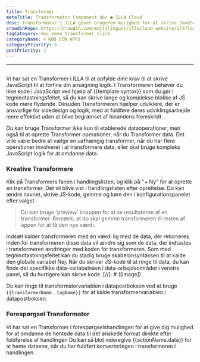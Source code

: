 ```yaml
---
title: Transformer
metaTitle: Transformator Component doc ● ILLA Cloud
desc: Transformator i ILLA giver brugeren mulighed for at skrive JavaScript for at forfine applikationslogikken
crowdinRepo: https://crowdin.com/multilingual/illacloud-website/273?languages=da&filter=basic&value=0
tagCategory: doc_menu_transformer_click
categoryName: 🌀 KØB DIN APPS
categoryPriority: 5
postPriority: 1
---
```


* * *

## <h2 hidden>Transformer</h2>

Vi har sat en Transformer i ILLA til at opfylde dine krav til at skrive JavaScript til at forfine din ansøgning logik. I Transformeren behøver du ikke kode i JavaScript ved hjælp af {{template syntax}} som du gør i tegnindtastningsfeltet, så du kan skrive lange og komplekse blokke af JS kode mere flydende. Desuden Transformeren hjælper udviklere, der er ansvarlige for sidedesign og logik, med at fuldføre deres udviklingsarbejde mere effektivt uden at blive begrænset af hinandens fremskridt.

Du kan bruge Transformer ikke kun til etablerede dataoperationer, men også til at oprette Transformer  operationer, når du Transformer data. Det ville være bedre at vælge en uafhængig transformer, når du har flere operationer involveret i at transformere data, eller skal bruge kompleks JavaScript logik for at omdanne data.

### Kreative Transformere

Klik på Transformers fanen i handlingslisten, og klik på "+ Ny" for at oprette en transformer. Det vil blive vist i handlingslisten efter oprettelse. Du kan ændre navnet, skrive JS-kode, gemme og køre den i konfigurationspanelet efter valget.

> Du kan bruge 'preview' knappen for at se resultaterne af en transformer. Bemærk, at du skal gemme transformeren til resten af appen for at få den nye værdi.

Indsæt kalder transformeren med en værdi lig med de data, der returneres inden for transformeren disse data vil ændre sig som de data, der indtastes i transformeren ændringer med koden for transformeren. Som med tegnindtastningsfeltet kan du stadig bruge skabelonsyntaksen til at kalde den globale variabel Nej. Når du skriver JS-kode til at ringe til data, du kan finde det specifikke data-variabelnavn i data-arbejdsområdet i venstre panel, så du hurtigere kan skrive kode.
[//]\: # ([Image])

Du kan ringe til transformatorvariablen i datapostboksen ved at bruge `{{transformerName. tagName}}` for at kalde transformervariablen i datapostboksen.

### Forespørgsel Transformator

Vi har sat en Transformer i forespørgselshandlingen for at give dig mulighed for at omdanne de hentede data til det ønskede format direkte efter fuldførelse af handlingen Du kan så blot videregive {{actionName.data}} for at hente dataene, når du har fuldført konverteringen i transformeren i handlingen.
